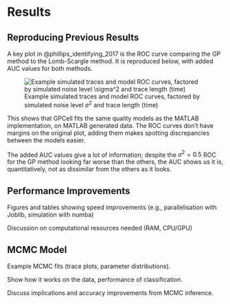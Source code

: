 # Results

## Reproducing Previous Results

A key plot in @phillips_identifying_2017 is the ROC curve comparing the GP method to the Lomb-Scargle method. It is reproduced below, with added AUC values for both methods.

![Example simulated traces and model ROC curves, factored by simulated noise level $\sigma^2$ and trace length (time)](ROC_plot.png)

This shows that GPCell fits the same quality models as the MATLAB implementation, on MATLAB generated data. The ROC curves don't have margins on the original plot, adding them makes spotting discrepancies between the models easier.

The added AUC values give a lot of information; despite the $\sigma^2 = 0.5$ ROC for the GP method looking far worse than the others, the AUC shows us it is, quantitatively, not as dissimilar from the others as it looks.

## Performance Improvements

Figures and tables showing speed improvements (e.g., parallelisation with Joblib, simulation with numba)

Discussion on computational resources needed (RAM, CPU/GPU)

## MCMC Model

Example MCMC fits (trace plots, parameter distributions).

Show how it works on the data, performance of classification.

Discuss implications and accuracy improvements from MCMC inference.